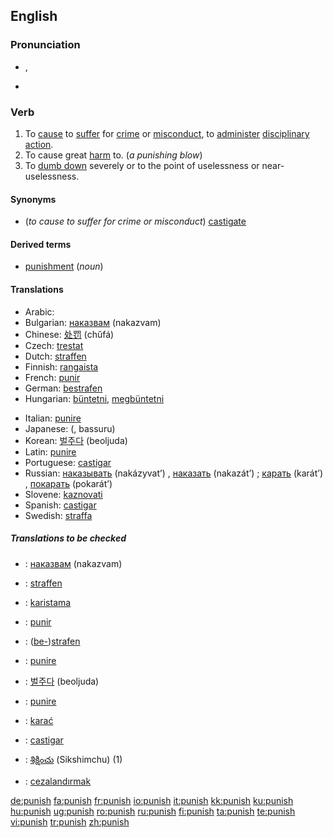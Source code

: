 {{wikipedia}}

==English==

===Pronunciation===
*{{IPA|/ˈpʌnɪʃ/}}, {{SAMPA|/"pVnIS/}}
*{{audio|en-us-punish.ogg|Audio (US)}}

===Verb===
{{en-verb|punish|es}}
# To [[cause]] to [[suffer]] for [[crime]] or [[misconduct]], to [[administer]] [[disciplinary]] [[action]]. 
# To cause great [[harm]] to. (''a punishing blow'')
# To [[dumb down]] severely or to the point of uselessness or near-uselessness.

====Synonyms====
*(''to cause to suffer for crime or misconduct'') [[castigate]]

====Derived terms====
*[[punishment]] (''noun'')

====Translations====
{{trans-top|To cause to suffer for crime or misconduct}}
*Arabic: {{Arab|[[عاقب]]}} {{IPAchar|(ʕāqaba)}}
*Bulgarian: [[наказвам]] (nakazvam)
*Chinese: [[处罚]] (chǔfá)
*Czech: [[trestat]]
*Dutch: [[straffen]]
*Finnish: [[rangaista]]
*French: [[punir]]
*German: [[bestrafen]]
*Hungarian: [[büntetni]], [[megbüntetni]]
{{trans-mid}}
*Italian: [[punire]]
*Japanese: {{Jpan|[[罰する]]}} ({{Jpan|[[ばっする]]}}, bassuru)
*Korean: [[벌주다]] (beoljuda)
*Latin: [[punire]]
*Portuguese: [[castigar]]
*Russian: [[наказывать]] (nakázyvat’) {{impf}}, [[наказать]] (nakazát’) {{pf}}; [[карать]] (karát’) {{impf}}, [[покарать]] (pokarát’) {{pf}}
*Slovene: [[kaznovati]]
*Spanish: [[castigar]]
*Swedish: [[straffa]]
{{trans-bottom}}

{{trans-top|To cause great harm to}}
{{trans-mid}}
{{trans-bottom}}

{{trans-top|To dumb down severely or to the point of uselessness or near-uselessness}}
{{trans-mid}}
{{trans-bottom}}

=====Translations to be checked=====
{{checktrans}}
{{top}}
*{{ttbc|Bulgarian}}: [[наказвам]] (nakazvam)
*{{ttbc|Dutch}}: [[straffen]]
*{{ttbc|Estonian}}: [[karistama]]
*{{ttbc|French}}: [[punir]]
*{{ttbc|German}}: ([[bestrafen|be-]])[[strafen]]
*{{ttbc|Italian}}: [[punire]]
{{mid}}
*{{ttbc|Korean}}: [[벌주다]] (beoljuda)
*{{ttbc|Latin}}: [[punire]]
*{{ttbc|Polish}}: [[karać]]
*{{ttbc|Spanish}}: [[castigar]]
*{{ttbc|Telugu}}: [[శిక్షించు]] (Sikshimchu) (1)
*{{ttbc|Turkish}}: [[cezalandırmak]]
{{bottom}}

[[de:punish]]
[[fa:punish]]
[[fr:punish]]
[[io:punish]]
[[it:punish]]
[[kk:punish]]
[[ku:punish]]
[[hu:punish]]
[[ug:punish]]
[[ro:punish]]
[[ru:punish]]
[[fi:punish]]
[[ta:punish]]
[[te:punish]]
[[vi:punish]]
[[tr:punish]]
[[zh:punish]]